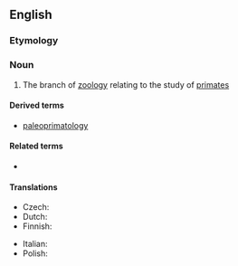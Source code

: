 ==English==

===Etymology===
{{suffix|en|primate|ology}}

===Noun===
{{wikipedia}}
{{en-noun|-}}

# {{lb|en|zoology}} The branch of [[zoology]] relating to the study of [[primate]]s

====Derived terms====
* [[paleoprimatology]]

====Related terms====
* {{l|en|primatologist}}

====Translations====
{{trans-top|branch of zoology}}
* Czech: {{t|cs|primatologie|f}}
* Dutch: {{t|nl|primatologie|f}}
* Finnish: {{t|fi|primatologia}}
{{trans-mid}}
* Italian: {{t+|it|primatologia|f}}
* Polish: {{t+|pl|prymatologia|f}}
{{trans-bottom}}